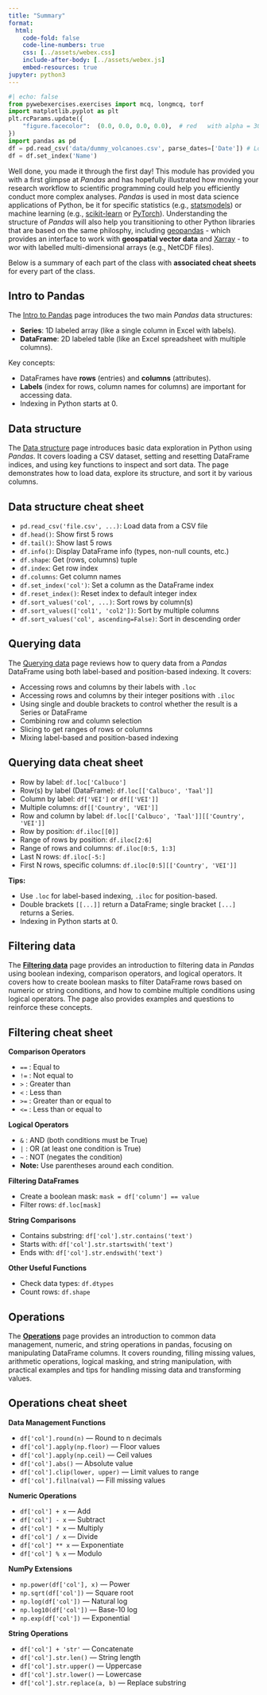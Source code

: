 ```yaml
---
title: "Summary"
format:
  html:
    code-fold: false
    code-line-numbers: true
    css: [../assets/webex.css]
    include-after-body: [../assets/webex.js]    
    embed-resources: true 
jupyter: python3
---
```


```python
#| echo: false
from pywebexercises.exercises import mcq, longmcq, torf
import matplotlib.pyplot as plt
plt.rcParams.update({
    "figure.facecolor":  (0.0, 0.0, 0.0, 0.0),  # red   with alpha = 30%
})
import pandas as pd
df = pd.read_csv('data/dummy_volcanoes.csv', parse_dates=['Date']) # Load data
df = df.set_index('Name')
```


Well done, you made it through the first day! This module has provided you with a first glimpse at *Pandas* and has hopefully illustrated how moving your research workflow to scientific programming could help you efficiently conduct more complex analyses. *Pandas* is used in most data science applications of Python, be it for specific statistics (e.g., [statsmodels](https://www.statsmodels.org/stable/index.html)) or machine learning (e.g., [scikit-learn](https://scikit-learn.org/stable/) or [PyTorch](https://pytorch.org)). Understanding the structure of *Pandas* will also help you transitioning to other Python libraries that are based on the same philosphy, including [geopandas](https://geopandas.org/en/stable/index.html) - which provides an interface to work with **geospatial vector data** and [Xarray](https://docs.xarray.dev/en/stable/) - to wor with labelled multi-dimensional arrays (e.g., NetCDF files).

Below is a summary of each part of the class with **associated cheat sheets** for every part of the class.


## Intro to Pandas 

The [Intro to Pandas](day1-2_pandas.qmd) page introduces the two main *Pandas* data structures:

- **Series**: 1D labeled array (like a single column in Excel with labels).
- **DataFrame**: 2D labeled table (like an Excel spreadsheet with multiple columns).

Key concepts:

- DataFrames have **rows** (entries) and **columns** (attributes).
- **Labels** (index for rows, column names for columns) are important for accessing data.
- Indexing in Python starts at 0.



## Data structure

The [Data structure](day1-3_data_exploration.qmd) page introduces basic data exploration in Python using *Pandas*. It covers loading a CSV dataset, setting and resetting DataFrame indices, and using key functions to inspect and sort data. The page demonstrates how to load data, explore its structure, and sort it by various columns.

::: {.callout-tip  collapse="true"}
## Data structure cheat sheet

- `pd.read_csv('file.csv', ...)`: Load data from a CSV file
- `df.head()`: Show first 5 rows
- `df.tail()`: Show last 5 rows
- `df.info()`: Display DataFrame info (types, non-null counts, etc.)
- `df.shape`: Get (rows, columns) tuple
- `df.index`: Get row index
- `df.columns`: Get column names
- `df.set_index('col')`: Set a column as the DataFrame index
- `df.reset_index()`: Reset index to default integer index
- `df.sort_values('col', ...)`: Sort rows by column(s)
- `df.sort_values(['col1', 'col2'])`: Sort by multiple columns
- `df.sort_values('col', ascending=False)`: Sort in descending order


:::

## Querying data

The [Querying data](day1-4_queries.qmd) page reviews how to query data from a *Pandas* DataFrame using both label-based and position-based indexing. It covers:

- Accessing rows and columns by their labels with `.loc`
- Accessing rows and columns by their integer positions with `.iloc`
- Using single and double brackets to control whether the result is a Series or DataFrame
- Combining row and column selection
- Slicing to get ranges of rows or columns
- Mixing label-based and position-based indexing

::: {.callout-tip collapse="true"}
## Querying data cheat sheet

- Row by label: `df.loc['Calbuco']`  
- Row(s) by label (DataFrame): `df.loc[['Calbuco', 'Taal']]`  
- Column by label: `df['VEI']` or `df[['VEI']]`  
- Multiple columns: `df[['Country', 'VEI']]`  
- Row and column by label: `df.loc[['Calbuco', 'Taal']][['Country', 'VEI']]`  
- Row by position: `df.iloc[[0]]`  
- Range of rows by position: `df.iloc[2:6]`  
- Range of rows and columns: `df.iloc[0:5, 1:3]`  
- Last N rows: `df.iloc[-5:]`  
- First N rows, specific columns: `df.iloc[0:5][['Country', 'VEI']]`  

**Tips:**

- Use `.loc` for label-based indexing, `.iloc` for position-based.
- Double brackets `[[...]]` return a DataFrame; single bracket `[...]` returns a Series.
- Indexing in Python starts at 0.

:::


## Filtering data

The **[Filtering data](day1-5_filtering.qmd)** page provides an introduction to filtering data in *Pandas* using boolean indexing, comparison operators, and logical operators. It covers how to create boolean masks to filter DataFrame rows based on numeric or string conditions, and how to combine multiple conditions using logical operators. The page also provides examples and questions to reinforce these concepts.

::: {.callout-tip collapse="true"}

## Filtering cheat sheet

**Comparison Operators**

- `==` : Equal to
- `!=` : Not equal to
- `>`  : Greater than
- `<`  : Less than
- `>=` : Greater than or equal to
- `<=` : Less than or equal to

**Logical Operators**

- `&` : AND (both conditions must be True)
- `|` : OR (at least one condition is True)
- `~` : NOT (negates the condition)
- **Note:** Use parentheses around each condition.

**Filtering DataFrames**

- Create a boolean mask:  `mask = df['column'] == value`
- Filter rows:  `df.loc[mask]`

**String Comparisons**

- Contains substring:  `df['col'].str.contains('text')`
- Starts with:  `df['col'].str.startswith('text')`
- Ends with:  `df['col'].str.endswith('text')`

**Other Useful Functions**

- Check data types:  `df.dtypes`
- Count rows:  `df.shape`


:::

## Operations

The **[Operations](day1-6_operations.qmd)** page provides an introduction to common data management, numeric, and string operations in pandas, focusing on manipulating DataFrame columns. It covers rounding, filling missing values, arithmetic operations, logical masking, and string manipulation, with practical examples and tips for handling missing data and transforming values.

::: {.callout-tip collapse="true"}
## Operations cheat sheet

**Data Management Functions**

- `df['col'].round(n)` — Round to n decimals
- `df['col'].apply(np.floor)` — Floor values
- `df['col'].apply(np.ceil)` — Ceil values
- `df['col'].abs()` — Absolute value
- `df['col'].clip(lower, upper)` — Limit values to range
- `df['col'].fillna(val)` — Fill missing values

**Numeric Operations**

- `df['col'] + x` — Add
- `df['col'] - x` — Subtract
- `df['col'] * x` — Multiply
- `df['col'] / x` — Divide
- `df['col'] ** x` — Exponentiate
- `df['col'] % x` — Modulo

**NumPy Extensions**

- `np.power(df['col'], x)` — Power
- `np.sqrt(df['col'])` — Square root
- `np.log(df['col'])` — Natural log
- `np.log10(df['col'])` — Base-10 log
- `np.exp(df['col'])` — Exponential

**String Operations**

- `df['col'] + 'str'` — Concatenate
- `df['col'].str.len()` — String length
- `df['col'].str.upper()` — Uppercase
- `df['col'].str.lower()` — Lowercase
- `df['col'].str.replace(a, b)` — Replace substring


:::
